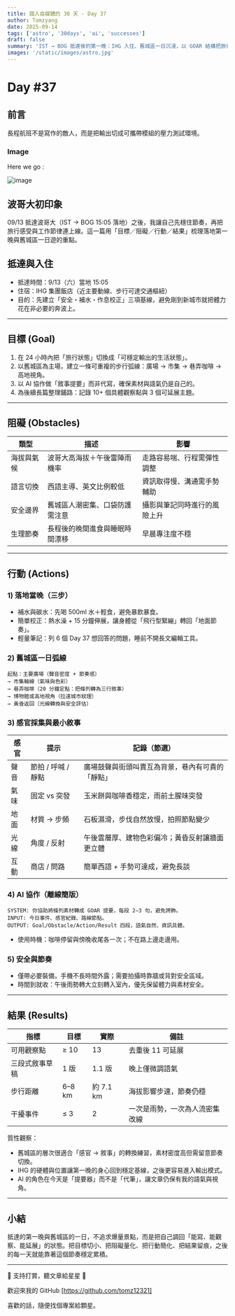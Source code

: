```yaml
---
title: 踏入自媒體的 30 天 - Day 37
author: Tomzyang
date: 2025-09-14
tags: ['astro', '30days', 'ai', 'successes']
draft: false
summary: 'IST → BOG 抵達後的第一晚：IHG 入住、舊城區一日沉浸，以 GOAR 結構把旅行觀察與工作節奏接軌。'
images: '/static/images/astro.jpg'
---
```


# Day #37

## 前言

長程航班不是寫作的敵人，而是把輸出切成可攜帶模組的壓力測試環境。

### Image

Here we go :

![image](/static/images/hereWeGo.jpg)

## 波哥大初印象

09/13 抵達波哥大（IST → BOG 15:05 落地）之後，我讓自己先穩住節奏，再把旅行感受與工作節律連上線。這一篇用「目標／阻礙／行動／結果」梳理落地第一晚與舊城區一日遊的重點。

## 抵達與入住

- 抵達時間：9/13（六）當地 15:05
- 住宿：IHG 集團飯店（近主要動線、步行可達交通樞紐）
- 目的：先建立「安全・補水・作息校正」三項基線，避免剛到新城市就把體力花在非必要的奔波上。

---

## 目標 (Goal)

1. 在 24 小時內把「旅行狀態」切換成「可穩定輸出的生活狀態」。
2. 以舊城區為主場，建立一條可重複的步行弧線：廣場 → 市集 → 巷弄咖啡 → 高地視角。
3. 以 AI 協作做「敘事提要」而非代寫，確保素材與語氣仍是自己的。
4. 為後續長篇整理鋪路：記錄 10+ 個具體觀察點與 3 個可延展主題。

---

## 阻礙 (Obstacles)

| 類型       | 描述                           | 影響                         |
| ---------- | ------------------------------ | ---------------------------- |
| 海拔與氣候 | 波哥大高海拔＋午後雷陣雨機率   | 走路容易喘、行程需彈性調整   |
| 語言切換   | 西語主導、英文比例較低         | 資訊取得慢、溝通需手勢輔助   |
| 安全邊界   | 舊城區人潮密集、口袋防護需注意 | 攝影與筆記同時進行的風險上升 |
| 生理節奏   | 長程後的晚間進食與睡眠時間漂移 | 早晨專注度不穩               |

---

## 行動 (Actions)

### 1) 落地當晚（三步）

- 補水與碳水：先喝 500ml 水＋輕食，避免暴飲暴食。
- 簡單校正：熱水澡 + 15 分鐘伸展，讓身體從「飛行型緊繃」轉回「地面節奏」。
- 輕量筆記：列 6 個 Day 37 想回答的問題，睡前不開長文編輯工具。

### 2) 舊城區一日弧線

```
起點：主要廣場（聲音密度 + 節奏感）
→ 市集軸線（氣味與色彩）
→ 巷弄咖啡（20 分鐘定點：把條列轉為三行敘事）
→ 博物館或高地視角（拉遠城市紋理）
→ 黃昏返回（光線轉換與安全評估）
```

### 3) 感官採集與最小敘事

| 感官 | 提示               | 記錄（節選）                                     |
| ---- | ------------------ | ------------------------------------------------ |
| 聲音 | 節拍 / 呼喊 / 靜點 | 廣場鼓聲與街頭叫賣互為背景，巷內有可貴的「靜點」 |
| 氣味 | 固定 vs 突發       | 玉米餅與咖啡香穩定，雨前土腥味突發               |
| 地面 | 材質 → 步頻        | 石板濕滑，步伐自然放慢，拍照節點變少             |
| 光線 | 角度 / 反射        | 午後雲層厚、建物色彩偏冷；黃昏反射讓牆面更立體   |
| 互動 | 商店 / 問路        | 簡單西語 + 手勢可達成，避免長談                  |

### 4) AI 協作（離線簡版）

```
SYSTEM: 你協助將條列素材轉成 GOAR 提要，每段 2–3 句，避免誇飾。
INPUT: 今日事件、感官紀錄、路線節點。
OUTPUT: Goal/Obstacle/Action/Result 四段，語氣自然、資訊具體。
```

- 使用時機：咖啡停留與傍晚收尾各一次；不在路上邊走邊用。

### 5) 安全與節奏

- 僅帶必要裝備，手機不長時間外露；需要拍攝時靠牆或背對安全區域。
- 時間到就收：午後雨勢轉大立刻轉入室內，優先保留體力與素材安全。

---

## 結果 (Results)

| 指標           | 目標   | 實際      | 備註                           |
| -------------- | ------ | --------- | ------------------------------ |
| 可用觀察點     | ≥ 10   | 13        | 去重後 11 可延展               |
| 三段式敘事草稿 | 1 版   | 1.1 版    | 晚上僅微調語氣                 |
| 步行距離       | 6–8 km | 約 7.1 km | 海拔影響步速，節奏仍穩         |
| 干擾事件       | ≤ 3    | 2         | 一次是雨勢，一次為人流密集改線 |

質性觀察：

- 舊城區的層次很適合「感官 → 敘事」的轉換練習，素材密度高但需留意節奏切換。
- IHG 的硬體與位置讓第一晚的身心回到穩定基線，之後更容易進入輸出模式。
- AI 的角色在今天是「提要器」而不是「代筆」，讓文章仍保有我的語氣與視角。

---

## 小結

抵達的第一晚與舊城區的一日，不追求爆量景點，而是把自己調回「能寫、能觀察、能延展」的狀態。把目標切小、把阻礙量化、把行動簡化、把結果留痕，之後的每一天就能靠著這個節奏穩定累積。

---

🔻 支持打賞，聽文章給星星 🔻

歡迎來我的 GitHub [https://github.com/tomz12321]

喜歡的話，隨便找個專案給顆星。
